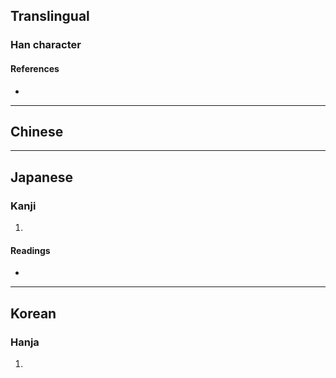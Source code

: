 {{also|準}}
{{character info}}
==Translingual==

===Han character===
{{Han char|rn=15|rad=冫|as=10|sn=12|four=|canj=IGJ|ids=⿱准十}}

====References====
* {{Han ref|kx=0133.211|dkj=01695|hdz=10300.040|uh=51D6|ud=20950}}

----

==Chinese==
{{zh-see|準|v}}

----

==Japanese==

===Kanji===
{{ja-kanji|grade=|rs=冫10}}

# {{rfdef|ja|sort=冫10}}

====Readings====
* {{ja-readings|on=じゅん,せつ|kun=ひとし.い,みずもり,のり}}

----

==Korean==

===Hanja===
{{ko-hanja|hangeul=준|rv=jun|mr=chun}}

# {{rfdef|ko|sort=冫10}}